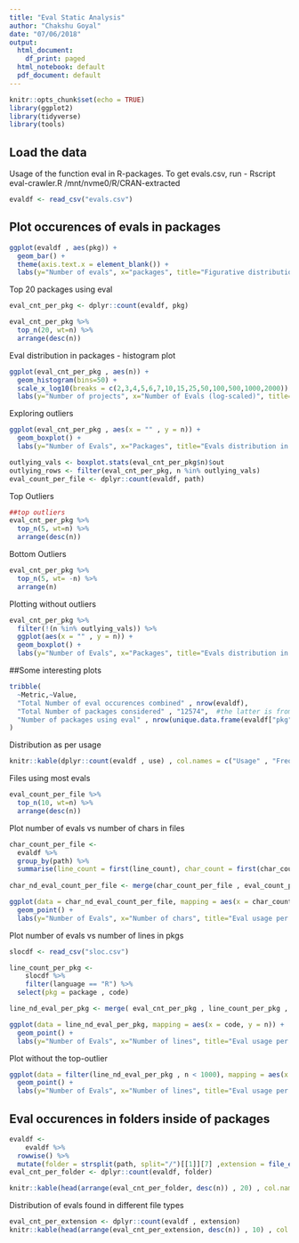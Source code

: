```yaml
---
title: "Eval Static Analysis"
author: "Chakshu Goyal"
date: "07/06/2018"
output:
  html_document:
    df_print: paged
  html_notebook: default
  pdf_document: default
---
```


```r
knitr::opts_chunk$set(echo = TRUE)
library(ggplot2)
library(tidyverse)
library(tools)
```

## Load the data
Usage of the function eval in R-packages.
To get evals.csv, run - Rscript eval-crawler.R /mnt/nvme0/R/CRAN-extracted
```r
evaldf <- read_csv("evals.csv")
```

## Plot occurences of evals in packages
```r
ggplot(evaldf , aes(pkg)) + 
  geom_bar() + 
  theme(axis.text.x = element_blank()) + 
  labs(y="Number of evals", x="packages", title="Figurative distribution of the usage of eval in various packages")
```

Top 20 packages using eval
```r
eval_cnt_per_pkg <- dplyr::count(evaldf, pkg)

eval_cnt_per_pkg %>%
  top_n(20, wt=n) %>%
  arrange(desc(n))
```

Eval distribution in packages - histogram plot
```r
ggplot(eval_cnt_per_pkg , aes(n)) +
  geom_histogram(bins=50) +
  scale_x_log10(breaks = c(2,3,4,5,6,7,10,15,25,50,100,500,1000,2000)) +
  labs(y="Number of projects", x="Number of Evals (log-scaled)", title="Evals distribution in the packages (with atleast 1 occurence) - histogram")
```

Exploring outliers
```r
ggplot(eval_cnt_per_pkg , aes(x = "" , y = n)) +
  geom_boxplot() +
  labs(y="Number of Evals", x="Packages", title="Evals distribution in the packages - boxplot")
```

```r
outlying_vals <- boxplot.stats(eval_cnt_per_pkg$n)$out
outlying_rows <- filter(eval_cnt_per_pkg, n %in% outlying_vals)
eval_count_per_file <- dplyr::count(evaldf, path)
```

Top Outliers
```r
##top outliers
eval_cnt_per_pkg %>% 
  top_n(5, wt=n) %>% 
  arrange(desc(n))
```

Bottom Outliers
```r
eval_cnt_per_pkg %>% 
  top_n(5, wt= -n) %>% 
  arrange(n)
```

Plotting without outliers
```r
eval_cnt_per_pkg %>%
  filter(!(n %in% outlying_vals)) %>%
  ggplot(aes(x = "" , y = n)) +
  geom_boxplot() +
  labs(y="Number of Evals", x="Packages", title="Evals distribution in the packages - boxplot (outliers removed)")
```

##Some interesting plots 

```r
tribble(
  ~Metric,~Value,
  "Total Number of eval occurences combined" , nrow(evaldf),
  "Total Number of packages considered" , "12574",  #the latter is from the output of the evalCrawler.R script
  "Number of packages using eval" , nrow(unique.data.frame(evaldf["pkg"]))
)
```

Distribution as per usage
```r
knitr::kable(dplyr::count(evaldf , use) , col.names = c("Usage" , "Frequency"))
```

Files using most evals
```r
eval_count_per_file %>% 
  top_n(10, wt=n) %>% 
  arrange(desc(n))
```

Plot number of evals vs number of chars in files
```r
char_count_per_file <- 
  evaldf %>%
  group_by(path) %>%
  summarise(line_count = first(line_count), char_count = first(char_count), pkg = first(pkg))
	
char_nd_eval_count_per_file <- merge(char_count_per_file , eval_count_per_file)

ggplot(data = char_nd_eval_count_per_file, mapping = aes(x = char_count, y = n)) +
  geom_point() + 
  labs(y="Number of Evals", x="Number of chars", title="Eval usage per char in files")
```

Plot number of evals vs number of lines in pkgs
```r
slocdf <- read_csv("sloc.csv")

line_count_per_pkg <-
	slocdf %>%
	filter(language == "R") %>%
  select(pkg = package , code)

line_nd_eval_per_pkg <- merge( eval_cnt_per_pkg , line_count_per_pkg , all = FALSE)

ggplot(data = line_nd_eval_per_pkg, mapping = aes(x = code, y = n)) +
  geom_point() +
  labs(y="Number of Evals", x="Number of lines", title="Eval usage per lines in packages")
```
Plot without the top-outlier
```r
ggplot(data = filter(line_nd_eval_per_pkg , n < 1000), mapping = aes(x = code, y = n)) +
  geom_point() +
  labs(y="Number of Evals", x="Number of lines", title="Eval usage per lines in packages (with less than 1000 evals)")
```

## Eval occurences in folders inside of packages
```r
evaldf <- 
	evaldf %>% 
  rowwise() %>% 
  mutate(folder = strsplit(path, split="/")[[1]][7] ,extension = file_ext(path))
eval_cnt_per_folder <- dplyr::count(evaldf, folder)

knitr::kable(head(arrange(eval_cnt_per_folder, desc(n)) , 20) , col.names = c("Folder" , "Number of evals"))
```

Distribution of evals found in different file types
```r
eval_cnt_per_extension <- dplyr::count(evaldf , extension)
knitr::kable(head(arrange(eval_cnt_per_extension, desc(n)) , 10) , col.names = c("File Extension  " , "Number of evals"))
```
